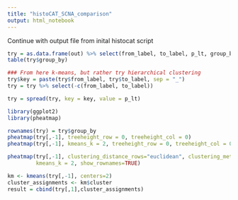 ```yaml
---
title: "histoCAT_SCNA_comparison"
output: html_notebook
---
```

Continue with output file from inital histocat script

```r
try = as.data.frame(out) %>% select(from_label, to_label, p_lt, group_by)
table(try$group_by)

### From here k-means, but rather try hierarchical clustering
try$key = paste(try$from_label, try$to_label, sep = "_")
try = try %>% select(-c(from_label, to_label))

try = spread(try, key = key, value = p_lt)

library(ggplot2)
library(pheatmap)

rownames(try) = try$group_by
pheatmap(try[,-1], treeheight_row = 0, treeheight_col = 0)
pheatmap(try[,-1], kmeans_k = 2, treeheight_row = 0, treeheight_col = 0)

pheatmap(try[,-1], clustering_distance_rows="euclidean", clustering_method="median", 
         kmeans_k = 2, show_rownames=TRUE)

km <- kmeans(try[,-1], centers=2)
cluster_assignments <- km$cluster
result = cbind(try[,1],cluster_assignments)



```


